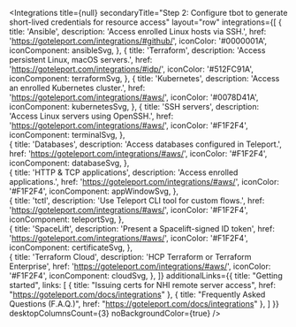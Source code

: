
<Integrations
  title={null}
  secondaryTitle="Step 2: Configure tbot to generate short-lived credentials for resource access"
  layout="row"
  integrations={[
    {
      title: 'Ansible',
      description: 'Access enrolled Linux hosts via SSH.',
      href: 'https://goteleport.com/integrations/#github/',
      iconColor: '#0000001A',
      iconComponent: ansibleSvg,
    },
    {
      title: 'Terraform',
      description: 'Access persistent Linux, macOS servers.',
      href: 'https://goteleport.com/integrations/#idp/',
      iconColor: '#512FC91A',
      iconComponent: terraformSvg,
    },
    {
      title: 'Kubernetes',
      description: 'Access an enrolled Kubernetes cluster.',
      href: 'https://goteleport.com/integrations/#aws/',
      iconColor: '#0078D41A',
      iconComponent: kubernetesSvg,
    },
    {
      title: 'SSH servers',
      description: 'Access Linux servers using OpenSSH.',
      href: 'https://goteleport.com/integrations/#aws/',
      iconColor: '#F1F2F4',
      iconComponent: terminalSvg,
    },    
    {
      title: 'Databases',
      description: 'Access databases configured in Teleport.',
      href: 'https://goteleport.com/integrations/#aws/',
      iconColor: '#F1F2F4',
      iconComponent: databaseSvg,
    },    
    {
      title: 'HTTP & TCP applications',
      description: 'Access enrolled applications.',
      href: 'https://goteleport.com/integrations/#aws/',
      iconColor: '#F1F2F4',
      iconComponent: appWindowSvg,
    },    
    {
      title: 'tctl',
      description: 'Use Teleport CLI tool for custom flows.',
      href: 'https://goteleport.com/integrations/#aws/',
      iconColor: '#F1F2F4',
      iconComponent: teleportSvg,
    },    
    {
      title: 'SpaceLift',
      description: 'Present a Spacelift-signed ID token',
      href: 'https://goteleport.com/integrations/#aws/',
      iconColor: '#F1F2F4',
      iconComponent: certificateSvg,
    },    
    {
      title: 'Terraform Cloud',
      description: 'HCP Terraform or Terraform Enterprise',
      href: 'https://goteleport.com/integrations/#aws/',
      iconColor: '#F1F2F4',
      iconComponent: cloudSvg,
    },
  ]}
  additionalLinks={{
    title: "Getting started",
    links: [
    {
      title: "Issuing certs for NHI remote server access",
      href: "https://goteleport.com/docs/integrations"
    },
    {
      title: "Frequently Asked Questions (F.A.Q.)",
      href: "https://goteleport.com/docs/integrations"
    },
  ]
  }}
  desktopColumnsCount={3}
  noBackgroundColor={true}
/>